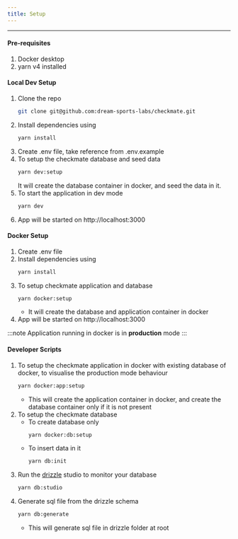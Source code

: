 ```yaml
---
title: Setup
---
```



---

#### Pre-requisites

1. Docker desktop
2. yarn v4 installed

#### Local Dev Setup

<Steps>

1. Clone the repo
   ```sh frame="none"
   git clone git@github.com:dream-sports-labs/checkmate.git
   ```
2. Install dependencies using
   ```sh frame="none"
   yarn install
   ```
3. Create .env file, take reference from .env.example
4. To setup the checkmate database and seed data
   ```sh frame="none"
   yarn dev:setup
   ```
   It will create the database container in docker, and seed the data in it.
5. To start the application in dev mode
   ```sh frame="none"
   yarn dev
   ```
6. App will be started on http://localhost:3000

</Steps>

#### Docker Setup

<Steps>

1. Create .env file
2. Install dependencies using
   ```sh frame="none"
   yarn install
   ```
3. To setup checkmate application and database
   ```sh frame="none"
   yarn docker:setup
   ```
   - It will create the database and application container in docker
4. App will be started on http://localhost:3000

</Steps>

:::note
Application running in docker is in **production** mode
:::

#### Developer Scripts

1. To setup the checkmate application in docker with existing database of docker, to visualise the production mode behaviour
   ```sh frame="none"
   yarn docker:app:setup
   ```
   - This will create the application container in docker, and create the database container only if it is not present
2. To setup the checkmate database
   - To create database only
     ```sh frame="none"
     yarn docker:db:setup
     ```
   - To insert data in it
     ```sh frame="none"
     yarn db:init
     ```
3. Run the [drizzle](https://orm.drizzle.team/docs/overview) studio to monitor your database
   ```sh frame="none"
   yarn db:studio
   ```
4. Generate sql file from the drizzle schema
   ```sh frame="none"
   yarn db:generate
   ```
   - This will generate sql file in drizzle folder at root
